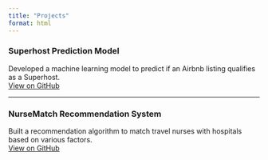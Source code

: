 ```yaml
---
title: "Projects"
format: html
---
```


### Superhost Prediction Model
Developed a machine learning model to predict if an Airbnb listing qualifies as a Superhost.  
[View on GitHub](https://github.com/L4S3RB0Y/lab5BTT)

---

### NurseMatch Recommendation System
Built a recommendation algorithm to match travel nurses with hospitals based on various factors.  
[View on GitHub](https://github.com/Ask-Margot-Nurse-Match/NurseMatch)
